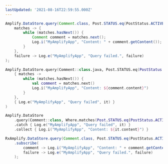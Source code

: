 ```yaml
---
lastUpdated: '2021-08-16T22:59:55.000Z'
---
```

<BlockSwitcher>
<Block name="Java">

```java
Amplify.DataStore.query(Comment.class, Post.STATUS.eq(PostStatus.ACTIVE),
    matches -> {
        while (matches.hasNext()) {
            Comment comment = matches.next();
            Log.i("MyAmplifyApp", "Content: " + comment.getContent());
        }
    },
    failure -> Log.e("MyAmplifyApp", "Query failed.", failure)
);
```

</Block>
<Block name="Kotlin - Callbacks">

```kotlin
Amplify.DataStore.query(Comment::class.java, Post.STATUS.eq(PostStatus.ACTIVE),
    { matches ->
        while (matches.hasNext()) {
            val comment = matches.next()
            Log.i("MyAmplifyApp", "Content: ${comment.content}")
        }
    },
    { Log.e("MyAmplifyApp", "Query failed", it) }
)
```

</Block>
<Block name="Kotlin - Coroutines (Beta)">

```kotlin
Amplify.DataStore
    .query(Comment::class, Where.matches(Post.STATUS.eq(PostStatus.ACTIVE)))
    .catch { Log.e("MyAmplifyApp", "Query failed", it) }
    .collect { Log.i("MyAmplifyApp", "Content: ${it.content}") }
```

</Block>
<Block name="RxJava">

```java
RxAmplify.DataStore.query(Comment.class, Post.STATUS.eq(PostStatus.ACTIVE))
    .subscribe(
        comment -> Log.i("MyAmplifyApp", "Content: " + comment.getContent()),
        failure -> Log.e("MyAmplifyApp", "Query failed.", failure)
    );
```

</Block>
</BlockSwitcher>
